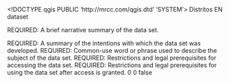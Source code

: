 <!DOCTYPE qgis PUBLIC 'http://mrcc.com/qgis.dtd' 'SYSTEM'>
<qgis version="3.26.2-Buenos Aires">
  <identifier>Distritos</identifier>
  <parentidentifier></parentidentifier>
  <language>EN</language>
  <type>dataset</type>
  <title>Distritos</title>
  <abstract>REQUIRED: A brief narrative summary of the data set.

REQUIRED: A summary of the intentions with which the data set was developed.</abstract>
  <keywords vocabulary="gmd:topicCategory">
    <keyword>REQUIRED: Common-use word or phrase used to describe the subject of the data set.</keyword>
  </keywords>
  <links>
    <link type="Local Area Network" url="file://\\IUCN6\D$\Treino\BDCOV250\Distritos.shp" format="" size="" name="Shapefile" mimeType="" description=""/>
  </links>
  <fees></fees>
  <constraints type="Access">REQUIRED: Restrictions and legal prerequisites for accessing the data set.</constraints>
  <rights>REQUIRED: Restrictions and legal prerequisites for using the data set after access is granted.</rights>
  <encoding></encoding>
  <crs>
    <spatialrefsys nativeFormat="Wkt">
      <wkt></wkt>
      <proj4></proj4>
      <srsid>0</srsid>
      <srid>0</srid>
      <authid></authid>
      <description></description>
      <projectionacronym></projectionacronym>
      <ellipsoidacronym></ellipsoidacronym>
      <geographicflag>false</geographicflag>
    </spatialrefsys>
  </crs>
  <extent/>
</qgis>
